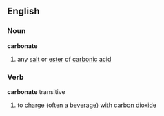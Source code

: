 ==English==
===Noun===
'''carbonate'''
# any [[salt]] or [[ester]] of [[carbonic]] [[acid]]
===Verb===
'''carbonate''' transitive
# to [[charge]] (often a [[beverage]]) with [[carbon dioxide]]